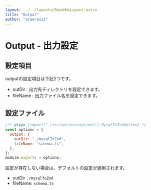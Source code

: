 ```yaml
---
layout: ../../layouts/BaseMdxLayout.astro
title: "Output"
author: "araera111"
---
```


# Output - 出力設定

## 設定項目

outputの設定項目は下記2つです。

- outDir : 出力先ディレクトリを設定できます。
- fileName : 出力ファイル名を設定できます。

## 設定ファイル

```js
/** @type {import("./src/options/options").MysqlToZodOption} */
const options = {
  output: {
    outDir: "./mysqlToZod",
    fileName: "schema.ts",
  },
};
module.exports = options;
```

設定が存在しない場合は、デフォルトの設定が適用されます。

- outDir `./mysqlToZod`
- fileName: `schema.ts`

